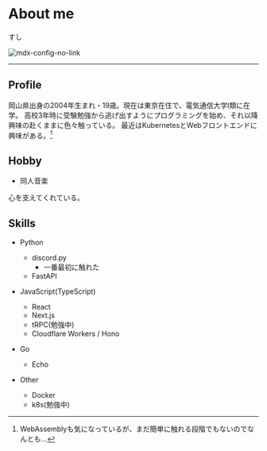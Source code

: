 
# About me

<div className="grid grid-cols-4">
<span className="text-2xl col-span-3">
すし
</span>

![mdx-config-no-link](https://imagedelivery.net/i4QA6VLSP0gXyj6-3zNFXg/4e7065f8-72a0-434b-c7bb-14fbd59d5200/public)
</div>

----
## Profile

岡山県出身の2004年生まれ・19歳。現在は東京在住で、電気通信大学Ⅰ類に在学。
高校3年時に受験勉強から逃げ出すようにプログラミングを始め、それ以降興味の赴くままに色々触っている。
最近はKubernetesとWebフロントエンドに興味がある。[^1]

[^1]: WebAssemblyも気になっているが、まだ簡単に触れる段階でもないのでなんとも...

## Hobby
- 同人音楽

心を支えてくれている。
<ArticleCard href="/blog/post/music" topDirectory="posts" fileName="music" extension="mdx" />


## Skills

- Python
  - discord.py
    - 一番最初に触れた
  - FastAPI

- JavaScript(TypeScript)
  - React
  - Next.js
  - tRPC(勉強中)
  - Cloudflare Workers / Hono

- Go
  - Echo

- Other
  - Docker
  - k8s(勉強中)
